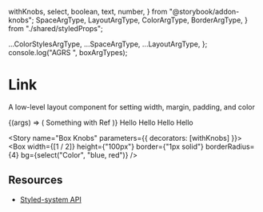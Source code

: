   withKnobs,
  select,
  boolean,
  text,
  number,
} from "@storybook/addon-knobs";
  SpaceArgType,
  LayoutArgType,
  ColorArgType,
  BorderArgType,
} from "./shared/styledProps";

  ...ColorStylesArgType,
  ...SpaceArgType,
  ...LayoutArgType,
};
console.log("AGRS ", boxArgTypes);

<Meta title="Core/Box" component={Box} />

# Link

A low-level layout component for setting width, margin, padding, and color

<Canvas withToolbar>
  <Story name="Default" argTypes={boxArgTypes}>
    {(args) => (
      <Box
        {...args}
        width={[1 / 2]}
        height={"100px"}
        border={"1px solid"}
        borderRadius={4}
        p={2}
        ref={boxRef}
        foo={"bar"}
      >
        Something with Ref
      </Box>
    )}
  </Story>
</Canvas>

<Preview withToolbar>
  <Story name="Colors">
    <Box>
      <Box p={3} color="white" bg="blue">
        Hello
      </Box>
      <Box p={3} mt={2} color="primary">
        Hello
      </Box>
      <Box p={3} mt={2} color="error">
        Hello
      </Box>
      <Box p={3} mt={2} color="warning">
        Hello
      </Box>
    </Box>
  </Story>
</Preview>

<ArgsTable story="Default" />

<Story name="Box Knobs" parameters={{ decorators: [withKnobs] }}>
  <Box
    width={[1 / 2]}
    height={"100px"}
    border={"1px solid"}
    borderRadius={4}
    bg={select("Color", "blue, red")}
  />
</Story>

## **Resources**

- [Styled-system API](https://styled-system.com/api)
